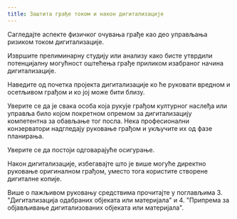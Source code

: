 ```yaml
---
title: Заштита грађе током и након дигитализације
---
```

Сагледајте аспекте физичког очувања грађе као део управљања ризиком током дигитализације.

Извршите прелиминарну студију или анализу како бисте утврдили потенцијалну могућност оштећења грађе приликом изабраног начина дигитализације.

Наведите од почетка пројекта дигитализације ко ће руковати вредном и осетљивом грађом и ко јој може бити близу.

Уверите се да је свака особа која рукује грађом културног наслеђа или управља било којом покретном опремом за дигитализацију компетентна за обављање тог посла.
Нека професионални конзерватори надгледају руковање грађом и укључите их од фазе планирања.

Уверите се да постоји одговарајуће осигурање.

Након дигитализације, избегавајте што је више могуће директно руковање оригиналном грађом, уместо тога користите створене дигиталне копије.

Више о пажљивом руковању средствима прочитајте у поглављима 3. "Дигитализација одабраних објеката или материјала" и 4. "Припрема за објављивање дигитализованих објеката или материјала".
